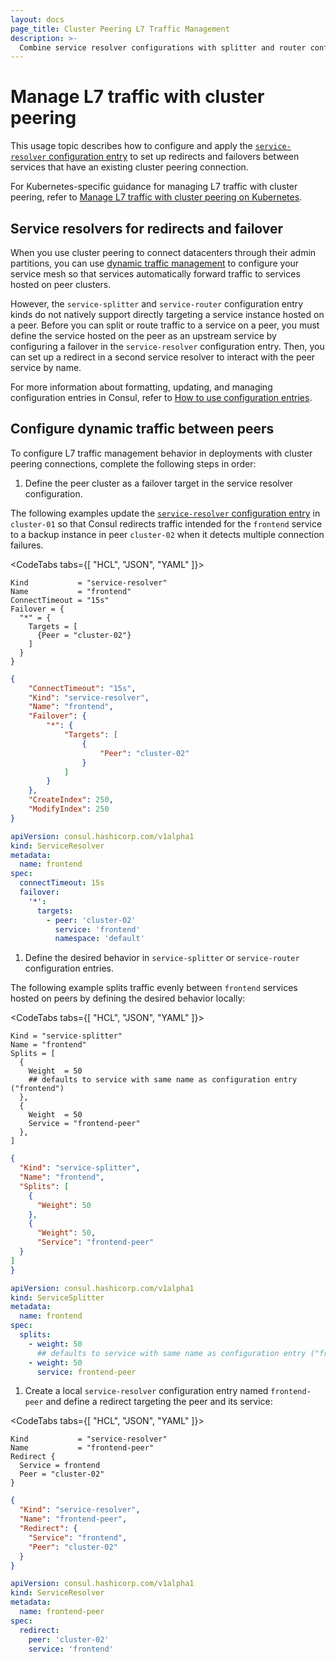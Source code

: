 ```yaml
---
layout: docs
page_title: Cluster Peering L7 Traffic Management
description: >-
  Combine service resolver configurations with splitter and router configurations to manage L7 traffic in Consul deployments with cluster peering connections. Learn how to define dynamic traffic rules to target peers for redirects and failover. 
---
```


# Manage L7 traffic with cluster peering

This usage topic describes how to configure and apply the [`service-resolver` configuration entry](/consul/docs/connect/config-entries/service-resolver) to set up redirects and failovers between services that have an existing cluster peering connection.

For Kubernetes-specific guidance for managing L7 traffic with cluster peering, refer to [Manage L7 traffic with cluster peering on Kubernetes](/consul/docs/k8s/connect/cluster-peering/usage/l7-traffic).

## Service resolvers for redirects and failover

When you use cluster peering to connect datacenters through their admin partitions, you can use [dynamic traffic management](/consul/docs/connect/manage-traffic) to configure your service mesh so that services automatically forward traffic to services hosted on peer clusters.

However, the `service-splitter` and `service-router` configuration entry kinds do not natively support directly targeting a service instance hosted on a peer. Before you can split or route traffic to a service on a peer, you must define the service hosted on the peer as an upstream service by configuring a failover in the `service-resolver` configuration entry. Then, you can set up a redirect in a second service resolver to interact with the peer service by name.

For more information about formatting, updating, and managing configuration entries in Consul, refer to [How to use configuration entries](/consul/docs/agent/config-entries).

## Configure dynamic traffic between peers

To configure L7 traffic management behavior in deployments with cluster peering connections, complete the following steps in order:

1. Define the peer cluster as a failover target in the service resolver configuration.

  The following examples update the [`service-resolver` configuration entry](/consul/docs/connect/config-entries/service-resolver) in `cluster-01` so that Consul redirects traffic intended for the `frontend` service to a backup instance in peer `cluster-02` when it detects multiple connection failures.

  <CodeTabs tabs={[ "HCL", "JSON", "YAML" ]}>

  ```hcl
  Kind           = "service-resolver"
  Name           = "frontend"
  ConnectTimeout = "15s"
  Failover = {
    "*" = {
      Targets = [
        {Peer = "cluster-02"}
      ]   
    }
  }
  ```

  ```json
  {
      "ConnectTimeout": "15s",
      "Kind": "service-resolver",
      "Name": "frontend",
      "Failover": {
          "*": {
              "Targets": [
                  {
                      "Peer": "cluster-02"
                  }
              ]
          }
      },
      "CreateIndex": 250,
      "ModifyIndex": 250
  }
  ```

  ```yaml
  apiVersion: consul.hashicorp.com/v1alpha1
  kind: ServiceResolver
  metadata:
    name: frontend
  spec:
    connectTimeout: 15s
    failover:
      '*':
        targets:
          - peer: 'cluster-02'
            service: 'frontend'
            namespace: 'default'
  ```

  </CodeTabs>

1. Define the desired behavior in `service-splitter` or `service-router` configuration entries.

  The following example splits traffic evenly between `frontend` services hosted on peers by defining the desired behavior locally:

  <CodeTabs tabs={[ "HCL", "JSON", "YAML" ]}>

  ```hcl
  Kind = "service-splitter"
  Name = "frontend"
  Splits = [
    {
      Weight  = 50
      ## defaults to service with same name as configuration entry ("frontend")
    },
    {
      Weight  = 50
      Service = "frontend-peer"
    },
  ]
  ```

  ```json
  {
    "Kind": "service-splitter",
    "Name": "frontend",
    "Splits": [
      {
        "Weight": 50
      },
      {
        "Weight": 50,
        "Service": "frontend-peer"
    }
  ]
  }
  ```

  ```yaml
  apiVersion: consul.hashicorp.com/v1alpha1
  kind: ServiceSplitter
  metadata:
    name: frontend
  spec:
    splits:
      - weight: 50
        ## defaults to service with same name as configuration entry ("frontend")
      - weight: 50
        service: frontend-peer
  ```

  </CodeTabs>

1. Create a local `service-resolver` configuration entry named `frontend-peer` and define a redirect targeting the peer and its service:

  <CodeTabs tabs={[ "HCL", "JSON", "YAML" ]}>

  ```hcl
  Kind           = "service-resolver"
  Name           = "frontend-peer"
  Redirect {
    Service = frontend
    Peer = "cluster-02"
  }
  ```

  ```json
  {
    "Kind": "service-resolver",
    "Name": "frontend-peer",
    "Redirect": {
      "Service": "frontend",
      "Peer": "cluster-02"
    }
  }
  ```

  ```yaml
  apiVersion: consul.hashicorp.com/v1alpha1
  kind: ServiceResolver
  metadata:
    name: frontend-peer
  spec:
    redirect:
      peer: 'cluster-02'
      service: 'frontend'
  ```

  </CodeTabs>